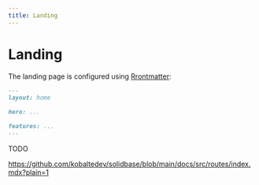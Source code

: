 ```yaml
---
title: Landing
---
```


# Landing

The landing page is configured using [Rrontmatter](../frontmatter):

```md
---
layout: home

hero: ...

features: ...
---
```

TODO

https://github.com/kobaltedev/solidbase/blob/main/docs/src/routes/index.mdx?plain=1
